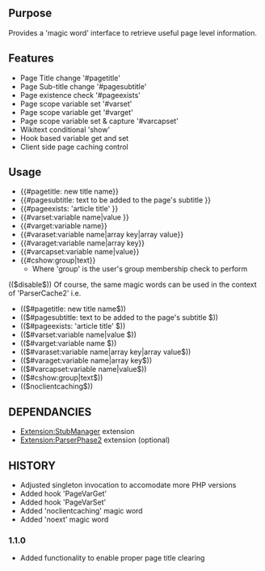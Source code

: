 {{Extension
|name        = PageFunctions
|status      = beta
|type        = parser
|author      = [[user:jldupont|Jean-Lou Dupont]]
|image       =
|version     = 1.1.0
|update      =
|mediawiki   = 1.10, 1.11
|download    = [http://mediawiki.googlecode.com/svn/tags/ SVN]
|readme      =
|changelog   = See SVN ($Id$)
|description = 
|parameters  =
|rights      =
|example     =
}}
== Purpose ==
Provides a 'magic word' interface to retrieve useful page level information.           

== Features ==
* Page Title change '#pagetitle'
* Page Sub-title change '#pagesubtitle'
* Page existence check '#pageexists'
* Page scope variable set '#varset'
* Page scope variable get '#varget'
* Page scope variable set & capture '#varcapset'
* Wikitext conditional 'show'
* Hook based variable get and set
* Client side page caching control

== Usage ==

* <nowiki>{{#pagetitle: new title name}}</nowiki>
* <nowiki>{{#pagesubtitle: text to be added to the page's subtitle }}</nowiki>
* <nowiki>{{#pageexists: 'article title' }}</nowiki>
* <nowiki>{{#varset:variable name|value }}</nowiki>
* <nowiki>{{#varget:variable name}}</nowiki>
* <nowiki>{{#varaset:variable name|array key|array value}}</nowiki>
* <nowiki>{{#varaget:variable name|array key}}</nowiki>
* <nowiki>{{#varcapset:variable name|value}}</nowiki>
* <nowiki>{{#cshow:group|text}}</nowiki>
** Where 'group' is the user's group membership check to perform

(($disable$))
Of course, the same magic words can be used in the context of 'ParserCache2' i.e.
* <nowiki>(($#pagetitle: new title name$))</nowiki>
* <nowiki>(($#pagesubtitle: text to be added to the page's subtitle $))</nowiki>
* <nowiki>(($#pageexists: 'article title' $))</nowiki>
* <nowiki>(($#varset:variable name|value $))</nowiki>
* <nowiki>(($#varget:variable name $))</nowiki>
* <nowiki>(($#varaset:variable name|array key|array value$))</nowiki>
* <nowiki>(($#varaget:variable name|array key$))</nowiki>
* <nowiki>(($#varcapset:variable name|value$))</nowiki>
* <nowiki>(($#cshow:group|text$))</nowiki>
* <nowiki>(($noclientcaching$))</nowiki>

== DEPENDANCIES ==
* [[Extension:StubManager]] extension
* [[Extension:ParserPhase2]] extension (optional)

{{Pear|ParserExt}}

== HISTORY ==
* Adjusted singleton invocation to accomodate more PHP versions
* Added hook 'PageVarGet'
* Added hook 'PageVarSet'
* Added 'noclientcaching' magic word
* Added 'noext' magic word
=== 1.1.0 ===
* Added functionality to enable proper page title clearing
